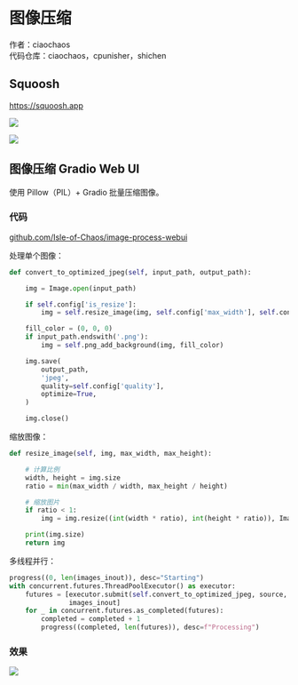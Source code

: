 

# 图像压缩


作者：ciaochaos \
代码仓库：ciaochaos，cpunisher，shichen


## Squoosh

https://squoosh.app

![](image/ic/ic-2.jpg)

![](image/ic/ic-3.jpg)

## 图像压缩 Gradio Web UI


使用 Pillow（PIL）+ Gradio 批量压缩图像。

### 代码

[github.com/Isle-of-Chaos/image-process-webui](https://github.com/Isle-of-Chaos/image-process-webui)

处理单个图像：

```python
def convert_to_optimized_jpeg(self, input_path, output_path):

    img = Image.open(input_path)

    if self.config['is_resize']:
        img = self.resize_image(img, self.config['max_width'], self.config['max_height'])

    fill_color = (0, 0, 0)
    if input_path.endswith('.png'):
        img = self.png_add_background(img, fill_color)

    img.save(
        output_path,
        'jpeg',
        quality=self.config['quality'],
        optimize=True,
    )

    img.close()
```


缩放图像：


```python
def resize_image(self, img, max_width, max_height):

    # 计算比例
    width, height = img.size
    ratio = min(max_width / width, max_height / height)

    # 缩放图片
    if ratio < 1:
        img = img.resize((int(width * ratio), int(height * ratio)), Image.LANCZOS)

    print(img.size)
    return img
```


多线程并行：


```python
progress((0, len(images_inout)), desc="Starting")
with concurrent.futures.ThreadPoolExecutor() as executor:
    futures = [executor.submit(self.convert_to_optimized_jpeg, source, target) for [source, target] in
               images_inout]
    for _ in concurrent.futures.as_completed(futures):
        completed = completed + 1
        progress((completed, len(futures)), desc=f"Processing")
```



### 效果


![](image/ic/ic-1.jpg)